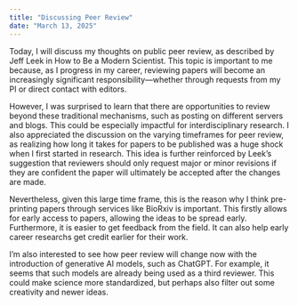 ```yaml
---
title: "Discussing Peer Review"
date: "March 13, 2025"
---
```


Today, I will discuss my thoughts on public peer review, as described by Jeff Leek in How to Be a Modern Scientist. This topic is important to me because, as I progress in my career, reviewing papers will become an increasingly significant responsibility—whether through requests from my PI or direct contact with editors.

However, I was surprised to learn that there are opportunities to review beyond these traditional mechanisms, such as posting on different servers and blogs. This could be especially impactful for interdisciplinary research. I also appreciated the discussion on the varying timeframes for peer review, as realizing how long it takes for papers to be published was a huge shock when I first started in research. This idea is further reinforced by Leek’s suggestion that reviewers should only request major or minor revisions if they are confident the paper will ultimately be accepted after the changes are made.

Nevertheless, given this large time frame, this is the reason why I think pre-printing papers through services like BioRxiv is important. This firstly allows for early access to papers, allowing the ideas to be spread early. Furthermore, it is easier to get feedback from the field. It can also help early career researchs get credit earlier for their work.  

I'm also interested to see how peer review will change now with the introduction of generative AI models, such as ChatGPT. For example, it seems that such models are already being used as a third reviewer. This could make science more standardized, but perhaps also filter out some creativity and newer ideas. 
